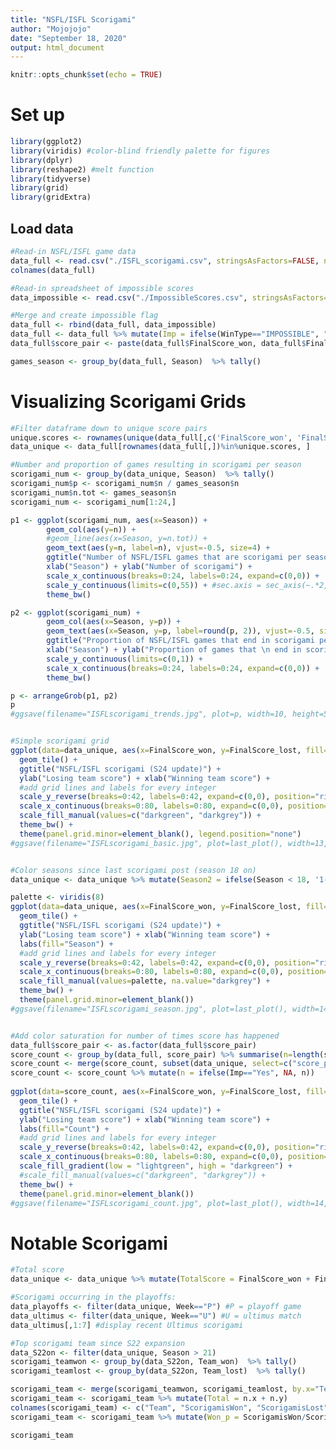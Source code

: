 ```yaml
---
title: "NSFL/ISFL Scorigami"
author: "Mojojojo"
date: "September 18, 2020"
output: html_document
---
```


```r
knitr::opts_chunk$set(echo = TRUE)
```

# Set up
```r
library(ggplot2)
library(viridis) #color-blind friendly palette for figures
library(dplyr)
library(reshape2) #melt function
library(tidyverse)
library(grid)
library(gridExtra)
```


## Load data
```r
#Read-in NSFL/ISFL game data
data_full <- read.csv("./ISFL_scorigami.csv", stringsAsFactors=FALSE, na.strings=c("","NA"))
colnames(data_full)

#Read-in spreadsheet of impossible scores
data_impossible <- read.csv("./ImpossibleScores.csv", stringsAsFactors=FALSE, na.strings=c("","NA"))

#Merge and create impossible flag
data_full <- rbind(data_full, data_impossible)
data_full <- data_full %>% mutate(Imp = ifelse(WinType=="IMPOSSIBLE", "Yes", "No"))
data_full$score_pair <- paste(data_full$FinalScore_won, data_full$FinalScore_lost, sep = "_")

games_season <- group_by(data_full, Season)  %>% tally()

```

# Visualizing Scorigami Grids
```r
#Filter dataframe down to unique score pairs
unique.scores <- rownames(unique(data_full[,c('FinalScore_won', 'FinalScore_lost')]))
data_unique <- data_full[rownames(data_full[,])%in%unique.scores, ]

#Number and proportion of games resulting in scorigami per season
scorigami_num <- group_by(data_unique, Season)  %>% tally()
scorigami_num$p <- scorigami_num$n / games_season$n
scorigami_num$n.tot <- games_season$n
scorigami_num <- scorigami_num[1:24,]

p1 <- ggplot(scorigami_num, aes(x=Season)) +
        geom_col(aes(y=n)) +
        #geom_line(aes(x=Season, y=n.tot)) + 
        geom_text(aes(y=n, label=n), vjust=-0.5, size=4) + 
        ggtitle("Number of NSFL/ISFL games that are scorigami per season") +
        xlab("Season") + ylab("Number of scorigami") +
        scale_x_continuous(breaks=0:24, labels=0:24, expand=c(0,0)) +
        scale_y_continuous(limits=c(0,55)) + #sec.axis = sec_axis(~.*2, name="Total games played")
        theme_bw()

p2 <- ggplot(scorigami_num) +
        geom_col(aes(x=Season, y=p)) +
        geom_text(aes(x=Season, y=p, label=round(p, 2)), vjust=-0.5, size=4) +
        ggtitle("Proportion of NSFL/ISFL games that end in scorigami per season") +
        xlab("Season") + ylab("Proportion of games that \n end in scorigami") +
        scale_y_continuous(limits=c(0,1)) +
        scale_x_continuous(breaks=0:24, labels=0:24, expand=c(0,0)) +
        theme_bw()

p <- arrangeGrob(p1, p2)
p
#ggsave(filename="ISFLscorigami_trends.jpg", plot=p, width=10, height=5, units="in", dpi=800)


#Simple scorigami grid
ggplot(data=data_unique, aes(x=FinalScore_won, y=FinalScore_lost, fill=Imp)) +
  geom_tile() +
  ggtitle("NSFL/ISFL scorigami (S24 update)") +
  ylab("Losing team score") + xlab("Winning team score") +
  #add grid lines and labels for every integer
  scale_y_reverse(breaks=0:42, labels=0:42, expand=c(0,0), position="right") + 
  scale_x_continuous(breaks=0:80, labels=0:80, expand=c(0,0), position="top") +
  scale_fill_manual(values=c("darkgreen", "darkgrey")) +
  theme_bw() +
  theme(panel.grid.minor=element_blank(), legend.position="none")
#ggsave(filename="ISFLscorigami_basic.jpg", plot=last_plot(), width=13, height=7, units="in", dpi=800)


#Color seasons since last scorigami post (season 18 on)
data_unique <- data_unique %>% mutate(Season2 = ifelse(Season < 18, '1-17', Season))

palette <- viridis(8)
ggplot(data=data_unique, aes(x=FinalScore_won, y=FinalScore_lost, fill=Season2)) +
  geom_tile() +
  ggtitle("NSFL/ISFL scorigami (S24 update)") +
  ylab("Losing team score") + xlab("Winning team score") +
  labs(fill="Season") +
  #add grid lines and labels for every integer
  scale_y_reverse(breaks=0:42, labels=0:42, expand=c(0,0), position="right") + 
  scale_x_continuous(breaks=0:80, labels=0:80, expand=c(0,0), position="top") +
  scale_fill_manual(values=palette, na.value="darkgrey") +
  theme_bw() +
  theme(panel.grid.minor=element_blank())
#ggsave(filename="ISFLscorigami_season.jpg", plot=last_plot(), width=14, height=7, units="in", dpi=800)


#Add color saturation for number of times score has happened
data_full$score_pair <- as.factor(data_full$score_pair)
score_count <- group_by(data_full, score_pair) %>% summarise(n=length(score_pair))
score_count <- merge(score_count, subset(data_unique, select=c("score_pair","FinalScore_won", "FinalScore_lost","Imp")), by="score_pair")
score_count <- score_count %>% mutate(n = ifelse(Imp=="Yes", NA, n))
                     
ggplot(data=score_count, aes(x=FinalScore_won, y=FinalScore_lost, fill=n)) +
  geom_tile() +
  ggtitle("NSFL/ISFL scorigami (S24 update)") +
  ylab("Losing team score") + xlab("Winning team score") +
  labs(fill="Count") +
  #add grid lines and labels for every integer
  scale_y_reverse(breaks=0:42, labels=0:42, expand=c(0,0), position="right") + 
  scale_x_continuous(breaks=0:80, labels=0:80, expand=c(0,0), position="top") +
  scale_fill_gradient(low = "lightgreen", high = "darkgreen") +
  #scale_fill_manual(values=c("darkgreen", "darkgrey")) +
  theme_bw() +
  theme(panel.grid.minor=element_blank())
#ggsave(filename="ISFLscorigami_count.jpg", plot=last_plot(), width=14, height=7, units="in", dpi=800)

```

# Notable Scorigami
```r
#Total score
data_unique <- data_unique %>% mutate(TotalScore = FinalScore_won + FinalScore_lost)

#Scorigami occurring in the playoffs:
data_playoffs <- filter(data_unique, Week=="P") #P = playoff game
data_ultimus <- filter(data_unique, Week=="U") #U = ultimus match
data_ultimus[,1:7] #display recent Ultimus scorigami

#Top scorigami team since S22 expansion
data_S22on <- filter(data_unique, Season > 21)
scorigami_teamwon <- group_by(data_S22on, Team_won)  %>% tally()
scorigami_teamlost <- group_by(data_S22on, Team_lost)  %>% tally()

scorigami_team <- merge(scorigami_teamwon, scorigami_teamlost, by.x="Team_won", by.y="Team_lost")
scorigami_team <- scorigami_team %>% mutate(Total = n.x + n.y)
colnames(scorigami_team) <- c("Team", "ScorigamisWon", "ScorigamisLost", "ScorigamisTotal")
scorigami_team <- scorigami_team %>% mutate(Won_p = ScorigamisWon/ScorigamisTotal, Lost_p = ScorigamisLost/ScorigamisTotal)

scorigami_team

```

